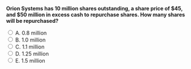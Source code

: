 ::: {.question-block}

<form onsubmit="event.preventDefault(); checkAnswer('module10_mcq_q73')" data-correct-answer="C">
<strong style="display: block;">Orion Systems has 10 million shares outstanding, a share price of $45, and $50 million in excess cash to repurchase shares. How many shares will be repurchased?</strong>

<label><input type="radio" name="module10_mcq_q73" value="A"> A. 0.8 million</label><br>
<label><input type="radio" name="module10_mcq_q73" value="B"> B. 1.0 million</label><br>
<label><input type="radio" name="module10_mcq_q73" value="C"> C. 1.1 million</label><br>
<label><input type="radio" name="module10_mcq_q73" value="D"> D. 1.25 million</label><br>
<label><input type="radio" name="module10_mcq_q73" value="E"> E. 1.5 million</label><br>
</form>

<div id="feedback-module10_mcq_q73" class="feedback" data-status="" style="display:none;">
✅ C is correct. Shares repurchased = $50M / $45 = 1.11M shares, leaving about 8.89M outstanding.
</div>

:::

